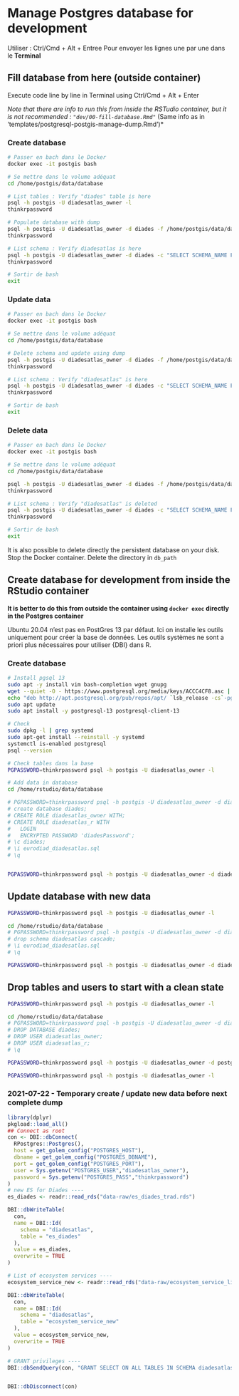 # Manage Postgres database for development

Utiliser : Ctrl/Cmd + Alt + Entree
Pour envoyer les lignes une par une dans le **Terminal**

## Fill database from here (outside container)

Execute code line by line in Terminal using Ctrl/Cmd + Alt + Enter

*Note that there are info to run this from inside the RSTudio container, but it is not recommended : `"dev/00-fill-database.Rmd"`*
(Same info as in 'templates/postgresql-postgis-manage-dump.Rmd')*

### Create database
```bash
# Passer en bach dans le Docker
docker exec -it postgis bash

# Se mettre dans le volume adéquat
cd /home/postgis/data/database

# List tables : Verify "diades" table is here
psql -h postgis -U diadesatlas_owner -l
thinkrpassword

# Populate database with dump
psql -h postgis -U diadesatlas_owner -d diades -f /home/postgis/data/database/new_database_commands >& /home/postgis/data/database/out_create.log
thinkrpassword

# List schema : Verify diadesatlas is here
psql -h postgis -U diadesatlas_owner -d diades -c "SELECT SCHEMA_NAME FROM INFORMATION_SCHEMA.SCHEMATA"
thinkrpassword

# Sortir de bash
exit
```

### Update data

```bash
# Passer en bach dans le Docker
docker exec -it postgis bash

# Se mettre dans le volume adéquat
cd /home/postgis/data/database

# Delete schema and update using dump
psql -h postgis -U diadesatlas_owner -d diades -f /home/postgis/data/database/update_database >& /home/postgis/data/database/out_update.log
thinkrpassword

# List schema : Verify "diadesatlas" is here
psql -h postgis -U diadesatlas_owner -d diades -c "SELECT SCHEMA_NAME FROM INFORMATION_SCHEMA.SCHEMATA"
thinkrpassword

# Sortir de bash
exit
```

### Delete data
```bash
# Passer en bach dans le Docker
docker exec -it postgis bash

# Se mettre dans le volume adéquat
cd /home/postgis/data/database

psql -h postgis -U diadesatlas_owner -d diades -f /home/postgis/data/database/delete_database_users >& /home/postgis/data/database/out_delete.log
thinkrpassword

# List schema : Verify "diadesatlas" is deleted
psql -h postgis -U diadesatlas_owner -d diades -c "SELECT SCHEMA_NAME FROM INFORMATION_SCHEMA.SCHEMATA"
thinkrpassword

# Sortir de bash
exit
```

It is also possible to delete directly the persistent database on your disk.
Stop the Docker container.
Delete the directory in `db_path`



## Create database for development from inside the RStudio container

**It is better to do this from outside the container using `docker exec` directly in the Postgres container**

Ubuntu 20.04 n'est pas en PostGres 13 par défaut.
Ici on installe les outils uniquement pour créer la base de données. 
Les outils systèmes ne sont a priori plus nécessaires pour utiliser {DBI} dans R.

### Create database
```sh
# Install pgsql 13
sudo apt -y install vim bash-completion wget gnupg
wget --quiet -O - https://www.postgresql.org/media/keys/ACCC4CF8.asc | sudo apt-key add -
echo "deb http://apt.postgresql.org/pub/repos/apt/ `lsb_release -cs`-pgdg main" |sudo tee  /etc/apt/sources.list.d/pgdg.list
sudo apt update
sudo apt install -y postgresql-13 postgresql-client-13

# Check
sudo dpkg -l | grep systemd
sudo apt-get install --reinstall -y systemd
systemctl is-enabled postgresql
psql --version

# Check tables dans la base
PGPASSWORD=thinkrpassword psql -h postgis -U diadesatlas_owner -l

# Add data in database
cd /home/rstudio/data/database

# PGPASSWORD=thinkrpassword psql -h postgis -U diadesatlas_owner -d diades -L pglog.log
# create database diades;
# CREATE ROLE diadesatlas_owner WITH;
# CREATE ROLE diadesatlas_r WITH 
# 	LOGIN
# 	ENCRYPTED PASSWORD 'diadesPassword';
# \c diades;
# \i eurodiad_diadesatlas.sql
# \q


PGPASSWORD=thinkrpassword psql -h postgis -U diadesatlas_owner -d diades -L pglog.log -f new_database_commands >& out.log
```


## Update database with new data
```bash
PGPASSWORD=thinkrpassword psql -h postgis -U diadesatlas_owner -l

cd /home/rstudio/data/database
# PGPASSWORD=thinkrpassword psql -h postgis -U diadesatlas_owner -d diades -L pglog.log
# drop schema diadesatlas cascade;
# \i eurodiad_diadesatlas.sql
# \q

PGPASSWORD=thinkrpassword psql -h postgis -U diadesatlas_owner -d diades -L pglog.log -f update_database >& out.log
```

## Drop tables and users to start with a clean state
```bash
PGPASSWORD=thinkrpassword psql -h postgis -U diadesatlas_owner -l

cd /home/rstudio/data/database
# PGPASSWORD=thinkrpassword psql -h postgis -U diadesatlas_owner -d diades
# DROP DATABASE diades;
# DROP USER diadesatlas_owner;
# DROP USER diadesatlas_r;
# \q

PGPASSWORD=thinkrpassword psql -h postgis -U diadesatlas_owner -d postgres -L pglog.log -f delete_database_users >& out_delete.log

PGPASSWORD=thinkrpassword psql -h postgis -U diadesatlas_owner -l
```

### 2021-07-22 - Temporary create / update new data before next complete dump

```r
library(dplyr)
pkgload::load_all()
## Connect as root
con <- DBI::dbConnect(
  RPostgres::Postgres(), 
  host = get_golem_config("POSTGRES_HOST"),
  dbname = get_golem_config("POSTGRES_DBNAME"),
  port = get_golem_config("POSTGRES_PORT"),
  user = Sys.getenv("POSTGRES_USER","diadesatlas_owner"),
  password = Sys.getenv("POSTGRES_PASS","thinkrpassword")
)
# new ES for Diades ----
es_diades <- readr::read_rds("data-raw/es_diades_trad.rds")

DBI::dbWriteTable(
  con, 
  name = DBI::Id(
    schema = "diadesatlas", 
    table = "es_diades"
  ),
  value = es_diades, 
  overwrite = TRUE
)

# List of ecosystem services ----
ecosystem_service_new <- readr::read_rds("data-raw/ecosystem_service_light.RDS")

DBI::dbWriteTable(
  con, 
  name = DBI::Id(
    schema = "diadesatlas", 
    table = "ecosystem_service_new"
  ),
  value = ecosystem_service_new, 
  overwrite = TRUE
)

# GRANT privileges ----
DBI::dbSendQuery(con, "GRANT SELECT ON ALL TABLES IN SCHEMA diadesatlas TO PUBLIC;")


DBI::dbDisconnect(con)
```

